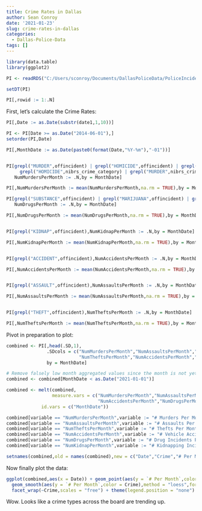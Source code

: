 ```yaml
---
title: Crime Rates in Dallas
author: Sean Conroy
date: '2021-01-23'
slug: crime-rates-in-dallas
categories:
  - Dallas-Police-Data
tags: []
---
```



```r

library(data.table)
library(ggplot2)

PI <- readRDS("C:/Users/sconroy/Documents/DallasPoliceData/PoliceIncidents1-9-21.RDS")

setDT(PI)

PI[,rowid := 1:.N]


```



First, let's calculate the Crime Rates:

```r

PI[,Date := as.Date(substr(date1,1,10))]

PI <- PI[Date >= as.Date("2014-06-01"),]
setorder(PI,Date)

PI[,MonthDate := as.Date(paste0(format(Date,"%Y-%m"),"-01"))]


PI[grepl("MURDER",offincident) | grepl("HOMICIDE",offincident) | grepl("MURDER",ucr_offense) | 
     grepl("HOMICIDE",nibrs_crime_category) | grepl("MURDER",nibrs_crime),
   NumMurdersPerMonth := .N,by = MonthDate]

PI[,NumMurdersPerMonth := mean(NumMurdersPerMonth,na.rm = TRUE),by = MonthDate]

PI[grepl("SUBSTANCE",offincident) | grepl("MARIJUANA",offincident) | grepl("DRUG",offincident),
   NumDrugsPerMonth := .N,by = MonthDate]

PI[,NumDrugsPerMonth := mean(NumDrugsPerMonth,na.rm = TRUE),by = MonthDate]


PI[grepl("KIDNAP",offincident),NumKidnapPerMonth := .N,by = MonthDate]

PI[,NumKidnapPerMonth := mean(NumKidnapPerMonth,na.rm = TRUE),by = MonthDate]


PI[grepl("ACCIDENT",offincident),NumAccidentsPerMonth := .N,by = MonthDate]

PI[,NumAccidentsPerMonth := mean(NumAccidentsPerMonth,na.rm = TRUE),by = MonthDate]


PI[grepl("ASSAULT",offincident),NumAssaultsPerMonth := .N,by = MonthDate]

PI[,NumAssaultsPerMonth := mean(NumAssaultsPerMonth,na.rm = TRUE),by = MonthDate]


PI[grepl("THEFT",offincident),NumTheftsPerMonth := .N,by = MonthDate]

PI[,NumTheftsPerMonth := mean(NumTheftsPerMonth,na.rm = TRUE),by = MonthDate]

```



Pivot in preparation to plot:

```r
combined <- PI[,head(.SD,1),
               .SDcols = c("NumMurdersPerMonth","NumAssaultsPerMonth","NumKidnapPerMonth",
                           "NumTheftsPerMonth","NumAccidentsPerMonth","NumDrugsPerMonth"),
               by = MonthDate]

# Remove falsely low month aggregated values since the month is not yet complete.
combined <- combined[MonthDate < as.Date("2021-01-01")]

combined <- melt(combined,
                 measure.vars = c("NumMurdersPerMonth","NumAssaultsPerMonth","NumTheftsPerMonth",
                                  "NumAccidentsPerMonth","NumDrugsPerMonth","NumKidnapPerMonth"),
             id.vars = c("MonthDate"))

combined[variable == "NumMurdersPerMonth",variable := "# Murders Per Month"]
combined[variable == "NumAssaultsPerMonth",variable := "# Assaults Per Month"]
combined[variable == "NumTheftsPerMonth",variable := "# Thefts Per Month"]
combined[variable == "NumAccidentsPerMonth",variable := "# Vehicle Accidents Per Month"]
combined[variable == "NumDrugsPerMonth",variable := "# Drug Incidents Per Month"]
combined[variable == "NumKidnapPerMonth",variable := "# Kidnapping Incidents Per Month"]

setnames(combined,old = names(combined),new = c("Date","Crime","# Per Month"))

```



Now finally plot the data:

```r

ggplot(combined,aes(x = Date)) + geom_point(aes(y = `# Per Month`,color = Crime),na.rm = TRUE) +
  geom_smooth(aes(y = `# Per Month`,color = Crime),method = "loess",formula = y ~ x,n = 50,na.rm = TRUE) + 
  facet_wrap(~Crime,scales = "free") + theme(legend.position = "none")


```

Wow.  Looks like a crime types across the board are trending up.